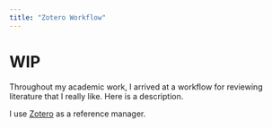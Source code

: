 ```yaml
---
title: "Zotero Workflow"
---
```

# WIP
Throughout my academic work, I arrived at a workflow for reviewing literature that I really like. Here is a description. 

I use [Zotero](https://www.zotero.org/) as a reference manager. 





<!-- ## [Zotero](https://www.zotero.org/) 

## [Zotero](https://www.zotero.org/)

My favorite reference manager! (Also [jabref](https://www.jabref.org/) is pretty good.) I strongly recommend using a free and open-source reference manager to keep your libraries accessible regardless of your subscriptions. Try not to use Mendeley or any other from big publishers. 

To create a first-sight categorization of your articles, you can assign them an emoji as a tag and then assign a color to this emoji (right-click on the tag in the bottom right corner). Now the emoji will always show in front of the title. For example, I use ⏳ to indicate an unread article. See below. 

![Zotero-Emojies](/supplementary-files/zotero_emojis.png)

### [Add-Ons:](https://www.zotero.org/support/plugins)

- Better BibTex
- DOI Manager
- Night for Zotero
- Zotfile (set-up file storage on a cloud server, instructions [here](https://guides.lib.berkeley.edu/zotero/zotfile))
- Zotilo

-->